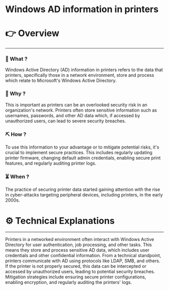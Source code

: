 # Windows AD information in printers


# 👉 Overview

---

### 👀 What ?

Windows Active Directory (AD) information in printers refers to the data that printers, specifically those in a network environment, store and process which relate to Microsoft's Windows Active Directory.


### 🧐 Why ?

This is important as printers can be an overlooked security risk in an organization's network. Printers often store sensitive information such as usernames, passwords, and other AD data which, if accessed by unauthorized users, can lead to severe security breaches.


### ⛏️ How ?

To use this information to your advantage or to mitigate potential risks, it's crucial to implement secure practices. This includes regularly updating printer firmware, changing default admin credentials, enabling secure print features, and regularly auditing printer logs.


### ⏳ When ?

The practice of securing printer data started gaining attention with the rise in cyber-attacks targeting peripheral devices, including printers, in the early 2000s.


# ⚙️ Technical Explanations

---

Printers in a networked environment often interact with Windows Active Directory for user authentication, job processing, and other tasks. This means they store and process sensitive AD data, which includes user credentials and other confidential information. From a technical standpoint, printers communicate with AD using protocols like LDAP, SMB, and others. If the printer is not properly secured, this data can be intercepted or accessed by unauthorized users, leading to potential security breaches. Mitigation strategies include ensuring secure printer configurations, enabling encryption, and regularly auditing the printers' logs.
